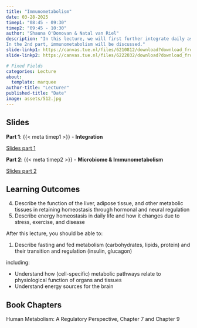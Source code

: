 ```yaml
---
title: "Immunometabolism"
date: 03-28-2025
timep1: "08:45 - 09:30"
timep2: "09:45 - 10:30"
author: "Shauna O'Donovan & Natal van Riel"
description: "In this lecture, we will first further integrate daily aspects of energy metabolism. 
In the 2nd part, immunometabolism will be discussed."
slide-linkp1: https://canvas.tue.nl/files/6210812/download?download_frd=1
slide-linkp2: https://canvas.tue.nl/files/6222032/download?download_frd=1

# Fixed Fields
categories: Lecture
about:
  template: marquee
author-title: "Lecturer"
published-title: "Date"
image: assets/512.jpg
---
```


## Slides
::: slide-deck
**Part 1**: {{< meta timep1 >}} - **Integration**

::: slides
[Slides part 1]({{< meta slide-linkp1 >}})
:::

**Part 2**: {{< meta timep2 >}} - **Microbiome & Immunometabolism**

::: slides
[Slides part 2]({{< meta slide-linkp2 >}})
:::
:::

## Learning Outcomes

::: {.callout-important title="Principal Learning Outcomes ?"}
4. Describe the function of the liver, adipose tissue, and other metabolic tissues in retaining homeostasis through hormonal and neural regulation
5. Describe energy homeostasis in daily life and how it changes due to stress, exercise, and disease
:::

After this lecture, you should be able to:

1. Describe fasting and fed metabolism (carbohydrates, lipids, protein) and their transition and regulation (insulin, glucagon)

including:

- Understand how (cell-specific) metabolic pathways relate to physiological function of organs and tissues
- Understand energy sources for the brain
<!-- - Be aware of metabolic changes during pregnancy (mother and fetus) and after birth-->


## Book Chapters
Human Metabolism: A Regulatory Perspective, Chapter 7 and Chapter 9
